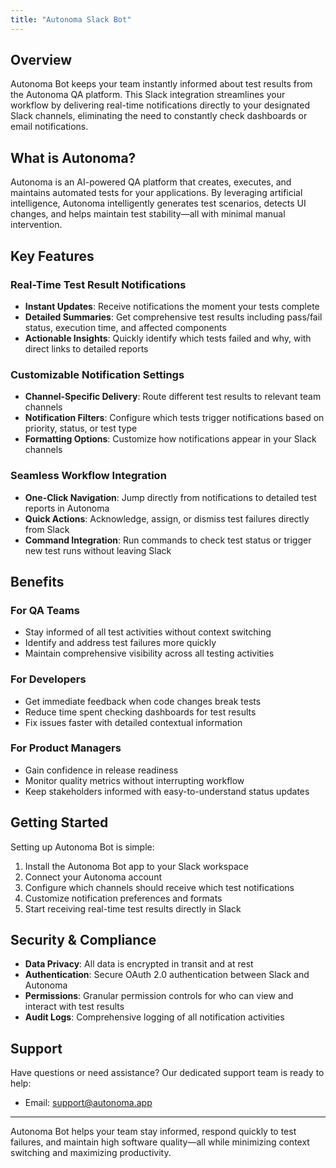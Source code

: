 ```yaml
---
title: "Autonoma Slack Bot"
---
```


## Overview

Autonoma Bot keeps your team instantly informed about test results from the Autonoma QA platform. This Slack integration streamlines your workflow by delivering real-time notifications directly to your designated Slack channels, eliminating the need to constantly check dashboards or email notifications.

## What is Autonoma?

Autonoma is an AI-powered QA platform that creates, executes, and maintains automated tests for your applications. By leveraging artificial intelligence, Autonoma intelligently generates test scenarios, detects UI changes, and helps maintain test stability—all with minimal manual intervention.

## Key Features

### Real-Time Test Result Notifications

- **Instant Updates**: Receive notifications the moment your tests complete
- **Detailed Summaries**: Get comprehensive test results including pass/fail status, execution time, and affected components
- **Actionable Insights**: Quickly identify which tests failed and why, with direct links to detailed reports

### Customizable Notification Settings

- **Channel-Specific Delivery**: Route different test results to relevant team channels
- **Notification Filters**: Configure which tests trigger notifications based on priority, status, or test type
- **Formatting Options**: Customize how notifications appear in your Slack channels

### Seamless Workflow Integration

- **One-Click Navigation**: Jump directly from notifications to detailed test reports in Autonoma
- **Quick Actions**: Acknowledge, assign, or dismiss test failures directly from Slack
- **Command Integration**: Run commands to check test status or trigger new test runs without leaving Slack

## Benefits

### For QA Teams

- Stay informed of all test activities without context switching
- Identify and address test failures more quickly
- Maintain comprehensive visibility across all testing activities

### For Developers

- Get immediate feedback when code changes break tests
- Reduce time spent checking dashboards for test results
- Fix issues faster with detailed contextual information

### For Product Managers

- Gain confidence in release readiness
- Monitor quality metrics without interrupting workflow
- Keep stakeholders informed with easy-to-understand status updates

## Getting Started

Setting up Autonoma Bot is simple:

1. Install the Autonoma Bot app to your Slack workspace
2. Connect your Autonoma account
3. Configure which channels should receive which test notifications
4. Customize notification preferences and formats
5. Start receiving real-time test results directly in Slack

## Security & Compliance

- **Data Privacy**: All data is encrypted in transit and at rest
- **Authentication**: Secure OAuth 2.0 authentication between Slack and Autonoma
- **Permissions**: Granular permission controls for who can view and interact with test results
- **Audit Logs**: Comprehensive logging of all notification activities

## Support

Have questions or need assistance? Our dedicated support team is ready to help:

- Email: [support@autonoma.app](mailto:support@autonoma.app)

---

Autonoma Bot helps your team stay informed, respond quickly to test failures, and maintain high software quality—all while minimizing context switching and maximizing productivity.